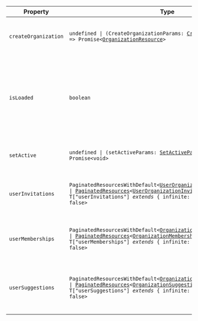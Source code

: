 | Property                                             | Type                                                                                                                                                                                                                                                                                                                                                                          | Description                                                                                                                                                             |
| ---------------------------------------------------- | ----------------------------------------------------------------------------------------------------------------------------------------------------------------------------------------------------------------------------------------------------------------------------------------------------------------------------------------------------------------------------- | ----------------------------------------------------------------------------------------------------------------------------------------------------------------------- |
| <a id="createorganization"></a> `createOrganization` | <code>undefined \| (CreateOrganizationParams: [CreateOrganizationParams](../types/create-organization-params.mdx)) => Promise\<[OrganizationResource](/docs/reference/javascript/organization)\></code>                                                                                                                                                                       | A function that returns a `Promise` which resolves to the newly created `Organization`.                                                                                 |
| <a id="isloaded"></a> `isLoaded`                     | `boolean`                                                                                                                                                                                                                                                                                                                                                                     | A boolean that indicates whether Clerk has completed initialization and there is an authenticated user. Initially `false`, becomes `true` once Clerk loads with a user. |
| <a id="setactive"></a> `setActive`                   | <code>undefined \| (setActiveParams: [SetActiveParams](../types/set-active-params.mdx)) => Promise\<void\></code>                                                                                                                                                                                                                                                             | A function that sets the active session and/or organization.                                                                                                            |
| <a id="userinvitations"></a> `userInvitations`       | <code>PaginatedResourcesWithDefault\<[UserOrganizationInvitationResource](/docs/reference/javascript/types/user-organization-invitation)\> \| [PaginatedResources](#paginated-resources)\<[UserOrganizationInvitationResource](/docs/reference/javascript/types/user-organization-invitation), T\["userInvitations"\] _extends_ \{ infinite: true; \} ? true : false\></code> | Returns `PaginatedResources` which includes a list of the user's organization invitations.                                                                              |
| <a id="usermemberships"></a> `userMemberships`       | <code>PaginatedResourcesWithDefault\<[OrganizationMembershipResource](/docs/reference/javascript/types/organization-membership)\> \| [PaginatedResources](#paginated-resources)\<[OrganizationMembershipResource](/docs/reference/javascript/types/organization-membership), T\["userMemberships"\] _extends_ \{ infinite: true; \} ? true : false\></code>                   | Returns `PaginatedResources` which includes a list of the user's organization memberships.                                                                              |
| <a id="usersuggestions"></a> `userSuggestions`       | <code>PaginatedResourcesWithDefault\<[OrganizationSuggestionResource](/docs/reference/javascript/types/organization-suggestion)\> \| [PaginatedResources](#paginated-resources)\<[OrganizationSuggestionResource](/docs/reference/javascript/types/organization-suggestion), T\["userSuggestions"\] _extends_ \{ infinite: true; \} ? true : false\></code>                   | Returns `PaginatedResources` which includes a list of suggestions for organizations that the user can join.                                                             |
